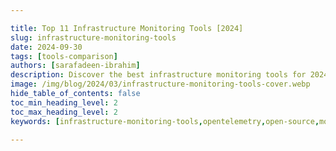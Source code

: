 ```yaml
---

title: Top 11 Infrastructure Monitoring Tools [2024]
slug: infrastructure-monitoring-tools
date: 2024-09-30
tags: [tools-comparison]
authors: [sarafadeen-ibrahim]
description: Discover the best infrastructure monitoring tools for 2024. Compare features, benefits, and find the perfect solution for your IT environment.
image: /img/blog/2024/03/infrastructure-monitoring-tools-cover.webp
hide_table_of_contents: false
toc_min_heading_level: 2
toc_max_heading_level: 2
keywords: [infrastructure-monitoring-tools,opentelemetry,open-source,monitoring-tools,signoz]

---
```


<head>

<script
type="application/ld+json"
dangerouslySetInnerHTML={{ __html: JSON.stringify({
"@context": "[https://schema.org](https://schema.org/)",
"@type": "TechArticle",
"headline": "Top 11 Infrastructure Monitoring Tools [2024]",
"alternativeHeadline": "A comprehensive guide to the best infrastructure monitoring tools",
"image": "https://signoz.io/img/blog/2024/03/infrastructure-monitoring-tools-cover.webp",
"author": {
"@type": "Person",
"name": "Sarafadeen Ibrahim",
"url": "https://www.linkedin.com/in/sarafadeen-ibrahim/"

},
"publisher": {
"@type": "Organization",
"name": "SigNoz",
"logo": {
"@type": "ImageObject",
"url": "https://signoz.io/img/SigNozLogo-orange.svg"

}
},
"datePublished": "2024-03-19",
"dateModified": "2024-06-26",
"mainEntityOfPage": {
"@type": "WebPage",
"@id": "https://signoz.io/comparisons/infrastructure-monitoring-tools/"

},
"description": "Here are top 11 infrastructure monitoring tools to optimize your IT environment - 1.SigNoz 2.Nagios 3.Appdynamics 4.Datadog 5.New Relic…",
"keywords": "infrastructure monitoring tools, opentelemetry, open-source, monitoring tools, signoz, IT performance management, server monitoring, network performance tools, cloud infrastructure monitoring",
"articleSection": "Technology",
"inLanguage": "en",
"isPartOf": {
"@type": "Blog",
"name": "SigNoz Blog",
"url": "https://signoz.io/blog/"
},
"citation": {
"@type": "CreativeWork",
"name": "Recommend your favorite Infrastructure Monitoring Tools! : r/sysadmin",
"url": "https://www.reddit.com/r/sysadmin/comments/1aw3ph6/recommend_your_favorite_infrastructure_monitoring/"
},
"itemListElement": [
{
"@type": "ListItem",
"position": 1,
"name": "SigNoz",
"url": "https://signoz.io/"

},
{
"@type": "ListItem",
"position": 2,
"name": "Datadog",
"url": "https://www.datadoghq.com/"

},
{
"@type": "ListItem",
"position": 3,
"name": "Dynatrace",
"url": "https://www.dynatrace.com/"

},
{
"@type": "ListItem",
"position": 4,
"name": "SolarWinds",
"url": "https://www.solarwinds.com/"

},
{
"@type": "ListItem",
"position": 5,
"name": "Zabbix",
"url": "https://www.zabbix.com/"
},
{
"@type": "ListItem",
"position": 6,
"name": "ManageEngine",
"url": "https://www.manageengine.com/"

},
{
"@type": "ListItem",
"position": 7,
"name": "New Relic",
"url": "https://newrelic.com/"

},
{
"@type": "ListItem",
"position": 8,
"name": "Splunk",
"url": "https://www.splunk.com/"

},
{
"@type": "ListItem",
"position": 9,
"name": "AppDynamics",
"url": "https://www.appdynamics.com/"

},
{
"@type": "ListItem",
"position": 10,
"name": "Sematext",
"url": "https://sematext.com/"
},
{
"@type": "ListItem",
"position": 11,
"name": "Nagios",
"url": "https://www.nagios.com/"

}
]
}) }}
/>
</head>

Imagine a sudden drop in your website’s performance causing a flood of customer complaints and a significant dip in sales. Infrastructure monitoring tools can save the day by quickly identifying and resolving these issues. But with so many options, which tool should you choose?

In this article, we provide a quick refresher on what is infrastructure monitoring, outline features to look out for in a best-fit solution and highlight the top infrastructure monitoring tools available in the market.

<Figure src="/img/comparisons/2024/09/infrastructure-monitoring-tools-image.webp" alt="" caption="" />

## Quick Comparison of Top Infrastructure Monitoring Tools

To help you quickly grasp the key features and differences among the top infrastructure monitoring tools, we have compiled a comparison table below.

| Tool | Key Features | Pros | Cons |
| --- | --- | --- | --- |
| SigNoz | Open-source, distributed tracing, RED metrics, multi-cloud support, low resource consumption, secure data | Easy configuration, end-to-end visibility, OpenTelemetry support, single tool for all telemetry types | Lacks SIEM |
| Datadog | Unified APM, distributed tracing, cloud cost allocation, audit trailing, machine learning-based alerts | Extensive integrations, cloud SIEM, network monitoring | Not OpenTelemetry native, cloud-only, expensive, complex billing |
| Dynatrace | PurePath tracing, application maps, parallel processing, log to metrics conversion, security integrations | Adaptable pricing, customizable dashboards, ITSM integrations, extensive APIs and extensions | Limited customization, requires multiple integrations, steep learning curve, high license costs |
| SolarWinds | Full-stack observability, server capacity planning, network performance monitor, database monitoring | Intelligent alerts, resource exhaustion predictions, easy scalability, regular updates and support | Cumbersome custom feature configuration, complex alerting |
| Zabbix | Agent-based and agentless monitoring, data encryption, real-time anomaly detection, flexible server support | Highly scalable, comprehensive documentation, free license, no vendor lock-in | Complex configuration, needs UI enhancement |
| ManageEngine | Data center infrastructure management, network mapping, security analysis, color-coded severity alarms | User-friendly, automated fault management, multichannel alerting, enterprise scalability | Confusing automatic setup, cannot monitor certain databases |
| New Relic | Agent installation, anomaly detection, app performance correlation, error analytics, NRQL querying | Customizable alerting, multichannel notifications | Steep pricing, data ingress/egress charges, not OpenTelemetry native |
| Splunk | AI-powered, big data platform, interactive analytics, real-time troubleshooting, network visibility | Index-based storage, web interface, business KPI monitoring, self-service querying | Expensive for large data volumes, limited dashboard features |
| AppDynamics | Performance management, KPI prioritization, issue isolation, infrastructure needs metering | Task ranking, proactive isolation, Kubernetes workload detection | Complicated interface, slow non-web infrastructure instrumentation |
| Sematext | Cloud monitoring, real-time metrics, Kubernetes monitoring, varied visualizations, context-aware filtering | Fast setup, user-friendly, flexible pricing | Limited transaction tracing, lacks full-featured profiler |
| Nagios | Multi-platform monitoring, flexible deployment, powerful script APIs, automatic app restarts, open API | Extensible architecture, multi-tenant support, integrated graphs | Limited UI features, complex installation and management |

Now let's dive deep into what infrastructure monitoring involves and explore each tool in detail.

## What is Infrastructure Monitoring and Why is it Crucial?

[Infrastructure monitoring](https://signoz.io/guides/infrastructure-monitoring/) is the process of tracking and analyzing the performance, availability, and resource utilization of IT systems. This includes servers, networks, databases, and cloud services. It's crucial for several reasons:

1. **Proactive Issue Detection**: Identify and resolve problems before they impact users or business operations.
2. **Performance Optimization**: Analyze trends to improve system efficiency and reduce bottlenecks.
3. **Cost Savings**: Optimize resource allocation and prevent unnecessary expenditures.
4. **Compliance**: Meet regulatory requirements and maintain audit trails.

In today's fast-paced digital landscape, effective infrastructure monitoring is not just a luxury—it's a necessity. It helps organizations maintain high availability, enhance user experience, and drive business growth.

Continuous infrastructure monitoring helps enterprises detect anomalies proactively and prevent surprises (e.g. sudden downtimes or latency issues). It enables timely response to performance degradation, minimizing service disruptions and preventing customer churn.

### What are Infrastructure Monitoring Tools?

Infrastructure monitoring tools are software solutions designed to collect, track, and analyze the performance and health of IT infrastructure components, such as servers, networks, databases, and applications. Continuous infrastructure monitoring help organizations proactively detect anomalies, prevent downtime, and ensure optimal performance of their IT environment.

## Essential Features of Effective Infrastructure Monitoring Tools

To choose the right monitoring solution, you need to understand the key features that make a tool effective:

1. **Real-time Data Collection and Analysis**:
    - Continuous monitoring of system metrics
    - Instant insights into performance issues
2. **Customizable Dashboards and Visualizations**:
    - Tailored views for different roles and needs
    - Easy-to-understand graphical representations of complex data
3. **Alerting and Notification Systems**:
    - Configurable thresholds for various metrics
    - Multi-channel notifications (email, SMS, chat apps)
4. **Integration Capabilities**:
    - Seamless connection with other IT management tools
    - Support for diverse technology stacks and platforms
5. **Scalability**:
    - Ability to grow with your infrastructure
    - Support for distributed and cloud environments

## Choosing an Infrastructure Monitoring Solution

When choosing an infrastructure monitoring tool, the following are key considerations to keep in mind to ensure that it meets your needs.

### 1. Integration and Resource Discovery

Choose a tool that integrates seamlessly with your stack, including containers, databases, orchestration tools, cloud infrastructure monitoring, and serverless functions. It should automatically discover and scrape metrics from autoscaled resources and scale with your organization without compromising performance.

### 2. Comprehensive Data Collection

Consider a tool that collects diverse data—performance metrics, logs, traces, and user experience data—from all backend components. It should correlate telemetry types and match telemetry to corresponding infrastructure for a holistic view, enabling swift detection of performance issues.

### 3. Real-time Monitoring and Alerting

The tool should offer real-time insights into CPU usage, disk space, network latency, response times, failed requests, error rates, etc., with instant detection and alerting on issues like packet drops or excessive pod scheduling for proactive issue resolution.

### 4. Customization and User-friendly Interface

Look for customizable dashboards that provide quick overviews and visual representations of infrastructure components. The tool should allow alerting thresholds for metrics and have a user-friendly interface for easy setup, navigation, and access to metadata.

### 5. Automation and Remediation

Choose a tool that offers automated remediation options to streamline routine tasks, save time, increase accuracy, and reduce the impact of incidents.

### 6. AI and ML Capabilities

Advanced tools should use AI and ML to analyze data trends, predict potential issues, and provide intelligent insights to support decision-making.

### 7. Security and Compliance

Ensure the tool offers robust security features, particularly encryption, to protect data and ensure compliance with regulations like SOC 2, GDPR, HIPAA, or PCI DSS.

## Top Infrastructure Monitoring Tools

Below are 11 top infrastructure monitoring tools to consider. To determine which is best suited to your use case, benchmark them against the core features discussed above and consider other additional capabilities your enterprise may require.

### 1. SigNoz

<figure data-zoomable align='center'>
<img className="box-shadowed-image" src="/img/blog/2024/03/infrastructure-monitoring-tools-signoz.webp" alt="Infrastructure monitoring dashboard in SigNoz"/>
<figcaption><i>Infrastructure monitoring dashboard in SigNoz</i></figcaption>
</figure>

[SigNoz](https://signoz.io/) is a comprehensive open-source platform for monitoring applications and infrastructure, collecting logs, and monitoring distributed software systems. It has a distributed tracing feature that allows you to visualize the path of requests through different microservices, aiding in a thorough analysis of security and performance issues. SigNoz stands out for its capability to monitor latency metrics like P90 and P99 latency, offering valuable insights into individual service performance.

### Features

- Easy configuration and active online community
- Secure data collection and out-of-the-box support for several important infrastructure components
- Minimal resource consumption; consumes up to 50% less compared to similar monitoring tools
- Multi-cloud support and integration with over 1000 tools, services and platforms
- Support for multiple programming languages, including Python, Java, Ruby, and Javascript and more.
- RED metrics, database, and external calls monitoring
- Detailed flame graphs & Gantt charts for streamlined root cause analysis

### Pros

- Out-of-the-box dashboards and service maps for end-to-end visibility into your entire infrastructure
- Native support for OpenTelemetry, CNCF-backed project for telemetry collection
- Single tool for all telemetry, including metrics, logs, and distributed traces
- Columnar database for swift data ingestion and aggregation
- Custom metrics at no added costs
- Real-time alerting thresholds.
- Open-source is free to use; you only pay for data egress, and maintenance
- Provides a cloud option too

### Cons

- Lacks SIEM
- Limited interface customizations, but actively adding new visualization capabilities.

Curious to see SigNoz in action? Dive deeper into its features and discover how it can revolutionize your infrastructure monitoring [here](https://signoz.io/).

### 2. Datadog

<figure data-zoomable align='center'>
<img className="box-shadowed-image" src="/img/blog/2024/03/infrastructure-monitoring-tools-datadog.webp" alt="Infrastructure monitoring dashboard in Datadog"/>
<figcaption><i>Infrastructure monitoring dashboard in Datadog</i></figcaption>
</figure>

Datadog is a unified solution for application performance monitoring, distributed tracing, cloud cost allocation, and audit trailing.  It is compatible with various cloud environments, IoT setups, and hybrid networks. It automates the gathering and translation of raw data into actionable insights and historical metrics.

### Features

- Integrates with several tools, software and serverless platforms, including Kubernetes, MongoDB, etc.
- Offers Live Process monitor for non-stop debugging and inventory management
- Alerts via various communication channels, including Slack and PagerDuty
- Supports regulatory compliance
- Fast user session analysis for fixing UX issues

### Pros

- Has a slice-and-dice feature to break down complex infrastructure using tag-based search and analytics
- Offers cloud SIEM and network monitoring
- Uses machine learning-based alerts l

### Cons

- Not OpenTelemetry native, which means limited support for OpenTelemtry integration
- Cloud support only; no on-premise option
- Highly expensive solution plus costly custom metrics charges
- Complex, unpredictable billing

### 3. Dynatrace

<figure data-zoomable align='center'>
<img className="box-shadowed-image" src="/img/blog/2024/03/infrastructure-monitoring-tools-dynatrace.webp" alt="Infrastructure monitoring dashboard in Dynatrace"/>
<figcaption><i>Infrastructure monitoring dashboard in Dynatrace</i></figcaption>
</figure>

<a href="https://www.dynatrace.com/" rel="noopener noreferrer nofollow" target="_blank">Dynatrace</a> is an intelligent observability and security platform that offers visibility into on-premise, hybrid and multi-cloud environments, as well as SaaS and PaaS solutions. It provides automatic code-level insights across all app components.

### Features

- PurePath for context-based distributed tracing
- Interactive application maps for visualizing performance across interdependent services
- Grail, a parallel processing component for fast, large-scale, and precise telemetry analysis
- Log to metrics conversion for reducing data volumes and cost
- Integration with CNAPP, CDR, and CSPM platforms for real-time web security and incident remediation

### Pros

- Adaptable pricing model based on the number of hosts monitored and the amount of data consumed
- Customizable dashboards for quick overviews of cloud health status and local infrastructure performance
- ITSM platform integrations to enable flexible alerting and ticket prioritization for DevSecOps teams
- Extensive APIs and ready-to-use extensions are available on the Dynatrace Hub to enhance cross-team collaboration.

### Cons

- Limited customization and visualizations
- Requires multiple integrations to properly serve multiple use cases
- Highly complex platform, with a steep learning curve
- High license costs

### 4. SolarWinds

<figure data-zoomable align='center'>
<img className="box-shadowed-image" src="/img/blog/2024/03/infrastructure-monitoring-tools-solarwinds.webp" alt="Infrastructure monitoring dashboard in SolarWinds"/>
<figcaption><i>Infrastructure monitoring dashboard in SolarWinds</i></figcaption>
</figure>

<a href="https://www.solarwinds.com/" rel="noopener noreferrer nofollow" target="_blank">SolarWinds</a> is a full-stack observability platform for self-hosted, hybrid, cloud, and multi-cloud infrastructures.’ Its Server and Application Monitor (SAM) is ideal for server capacity planning and end-to-end visualization of apps and dependencies. Its Network Performance Monitor helps track traffic, bandwidth, compliance, and security-related issues. It also has a database monitoring platform that integrates and scales easily for high-performance queries.

### Features

- Integration with multiple network monitoring devices, APIs, and open-source frameworks
- Database Performance Analyzer for machine learning-powered anomaly detection
- Pingdom for UX, server uptime and transaction monitoring.
- Comprehensive visualization tools e.g. customizable, topological maps for analyzing traffic flow

### Pros

- Drills down on root causes using intelligent alerts
- Automatically calculates resource exhaustion dates using customizable thresholds based on peak and average usage.
- Scales easily with no noticeable performance issues
- Rolls out regular updates and offers technical support where necessary

### Cons

- Configuring custom features can be cumbersome
- Overly complex alerting

### 5. Zabbix

<figure data-zoomable align='center'>
<img className="box-shadowed-image" src="/img/blog/2024/03/infrastructure-monitoring-tools-zabbix.webp" alt="Infrastructure monitoring dashboard in Zabbix"/>
<figcaption><i>Infrastructure monitoring dashboard in Zabbix</i></figcaption>
</figure>

<a href="https://www.zabbix.com/" rel="noopener noreferrer nofollow" target="_blank">Zabbix</a> is an enterprise-class open-source network, server, virtual machine and cloud monitoring solution. It is equipped with various customization options and backed by a dedicated support community. Zabbix offers both agent-based and agentless monitoring. Its agentless solution is accessible through a web-based interface, enabling remote monitoring. Zabbix automatically discovers and organizes devices and assets on the dashboard for comprehensive visibility.

### Features

- Endpoint monitoring
- Several data collection methods: Zabbix native agents, SNMP, IPMI, WMI, trappers, SSH, Telnet and web checks.
- Severity level-based alerting
- Multiple resource discovery options: Network, low-level, and automatic discovery to ensure no resource is left untracked
- Data encryption
- Real-time anomaly detection and trend prediction
- Flexible server for UNIX and UNIX-like operating systems

### Pros

- Highly scalable
- Comprehensive documentation
- Free license for commercial and non-commercial use, with no vendor lock-in

### Cons

- It is complex to configure and requires some learning time to operate
- Its user interface needs further enhancement

### 6. ManageEngine

<figure data-zoomable align='center'>
<img className="box-shadowed-image" src="/img/blog/2024/03/infrastructure-monitoring-tools-manageengine.webp" alt="Infrastructure monitoring dashboard in ManageEngine"/>
<figcaption><i>Infrastructure monitoring dashboard in ManageEngine</i></figcaption>
</figure>

<a href="https://www.manageengine.com/" rel="noopener noreferrer nofollow" target="_blank">ManageEngine</a> is an observability tool with various solutions for monitoring networks, systems, and applications. Its OpManager Plus is an infrastructure monitoring solution that takes bandwidth monitoring beyond the conventional, with granular analysis of traffic patterns and user experience that allow you to pinpoint bandwidth hogs seamlessly. It offers  WLC, fault and performance, VoIP, WAN RTT, and network monitoring.

### Features

- Comprehensive data center infrastructure management (DCIM)
- Switch port and IP address monitoring
- Over 100 parameters of network and server performance monitoring
- SNMP feature for automated network mapping
- Advanced Security Analysis Module (ASAM), which analyzes bandwidth patterns to predict anomalies and security threats
- Color-coded severity-based alarms for proactive, priority-based anomaly remediation

### Pros

- User-friendly interface
- Automated fault management
- Multichannel and easy-to-read alerting
- Enterprise-level scalability

### Cons

- Automatic setup of multiple devices across various network addresses often confuse the OpManager system
- It cannot monitor certain databases, such as SAP IQ, SAP Hana

### 7. New Relic

<figure data-zoomable align='center'>
<img className="box-shadowed-image" src="/img/blog/2024/03/infrastructure-monitoring-tools-new-relic.webp" alt="Infrastructure monitoring dashboard in NewRelic"/>
<figcaption><i>Infrastructure monitoring dashboard in NewRelic</i></figcaption>
</figure>

<a href="https://newrelic.com/" rel="noopener noreferrer nofollow" target="_blank">New Relic</a> is a web-based full-stack monitoring tool for tracking applications, infrastructure, web browsers, and more. It provides real-time infrastructure performance and supports various programming languages, including PHP, Java, Python, and Ruby.

### Features

- Guided agent installation process with automatic system component detection
- New Relic Applied Intelligence for precise anomaly detection
- App performance and UX correlation
- In-depth error analytics to pinpoint error locations and associated transactions
- New Relic Health Map for tracking infrastructure uptime, downtime and trends over time
- New Relic Query Language (NRQL) for iterative data querying

### Pros

- Customizable alerting that lets you focus on only the desired infrastructure components
- Multichannel alerting via email, OpsGenie, Slack, etc.

### Cons

- Very steep user-based pricing
- Data ingress and egress charges
- Not OpenTelemetry native; processing and visualizing OpenTelemetry data requires additional configurations

### 8. Splunk

<figure data-zoomable align='center'>
<img className="box-shadowed-image" src="/img/blog/2024/03/infrastructure-monitoring-tools-splunk.webp" alt="Infrastructure monitoring dashboard in Splunk"/>
<figcaption><i>Infrastructure monitoring dashboard in Splunk</i></figcaption>
</figure>

<a href="https://www.splunk.com/" rel="noopener noreferrer nofollow" target="_blank">Splunk</a> is an AI-powered big data platform for collecting and managing systems, applications and infrastructure telemetry. It generates analytical reports using interactive charts and graphs, and allows for real-time troubleshooting to reduce MTTR.

### Features

- Data collection in various formats, including CSV, JSON and logs.
- Metrics pipeline management to eliminate unnecessary data
- Intuitive central repository for searching data from multiple sources.
- Fast processing and analysis
- Network Explorer for real-time network visibility

### Pros

- Index-based storage
- Web browser interface for fast data aggregation and analysis
- Business KPI monitoring
- Ad Hoc querying and self-service

### Cons

- Can be pricey, especially when used for large data volumes
- Limited dashboard features

### 9. AppDynamics

<figure data-zoomable align='center'>
<img className="box-shadowed-image" src="/img/blog/2024/03/infrastructure-monitoring-tools-appdynamics.webp" alt="Infrastructure monitoring dashboard in AppDynamics"/>
<figcaption><i>Infrastructure monitoring dashboard in AppDynamics</i></figcaption>
</figure>

<a href="https://www.appdynamics.com/" rel="noopener noreferrer nofollow" target="_blank">AppDynamics</a> is a monitoring platform that focuses on performance management and analytics across your entire stack. While it offers a variety of useful tools for businesses, it is primarily geared towards large enterprises with wide budgets. AppDynamics offers preset application infrastructure metrics and default health rules to help you identify and address infrastructure issues. You can customize persistent metrics to align monitoring with your business requirements and application setup.

### Features

- Issue prioritization to reduce noise
- Correlation Analysis and Scalability Analysis with KPI prioritization to help users understand how infrastructure metrics impact business transaction performance.
- Metric Browser for analyzing infrastructure metrics
- Infrastructure needs metering to alert users or automatically scale usage to minimize waste.

### Pros

- Ranks tasks between new and legacy environments to monitor enterprises’ most pressing enterprise infrastructure.
- Proactive issue isolation
- Fast issue detection in Kubernetes workloads and containerized apps

### Cons

- Complicated user interface
- Extremely slow instrumentation of non-web infrastructure

### 10. Sematext

<figure data-zoomable align='center'>
<img className="box-shadowed-image" src="/img/blog/2024/03/infrastructure-monitoring-tools-sematext.webp" alt="Infrastructure monitoring dashboard in Sematext"/>
<figcaption><i>Infrastructure monitoring dashboard in Sematext</i></figcaption>
</figure>

<a href="https://sematext.com/" rel="noopener noreferrer nofollow" target="_blank">Sematext</a> is a cloud monitoring tool that provides visibility into infrastructure performance and helps you manage your systems proactively. With its real-time monitoring, you can track server metrics and key transactions. Sematext lets you troubleshoot individual resources or your entire stack as required.

### Features

- Fast setup and user-friendly dashboard
- Container and Kubernetes monitoring with automatic alerting on Pods, Deployments and clusters
- Varied visualization options, including charts, graphs, and heatmaps
- Context-aware data filtering
- Historical data storage and trend analysis
- Integration with Logstash, Syslog, Fluentd, Beats, Logagent, and other telemetry shipping tools

### Pros

- Granular Real-user monitoring
- Dynamic network mapping
- Flexible, pay-as-you-go subscription and pricing

### Cons

- Limited support for transaction tracing
- Lacks full-featured profiler and intuitive interface

### 11. Nagios

<figure data-zoomable align='center'>
<img className="box-shadowed-image" src="/img/blog/2024/03/infrastructure-monitoring-tools-nagios.webp" alt="Infrastructure monitoring dashboard in Nagios"/>
<figcaption><i>Infrastructure monitoring dashboard in Nagios</i></figcaption>
</figure>

<a href="https://www.nagios.com/" rel="noopener noreferrer nofollow" target="_blank">Nagios</a> is a multi faceted monitoring solution. Its infrastructure monitoring tool, Nagios XI, monitors your entire infrastructure stack and effortlessly identifies remote server outages. Nagios XI also facilitates prompt remedial failover operations with at-a-glance insights into issues across your entire infrastructure. Nagios XI is customizable and helps automate infrastructure monitoring exercises.

### Features

- Monitors Windows, Linux, and Unix servers, as well as Solaris, AIX, HP-UX, Mac OS X, etc.
- Flexible agent-based or agentless deployment
- Powerful script APIs for stress-free monitoring
- Event handlers for automatically restarting failed apps
- Open API for seamless third-party integrations

### Pros

- Extensible monitoring architecture
- Support for multi-tenant environments
- Integrated graphs for informed upgrade decision-making

### Cons

- Limited user interface features; requires graphical enhancement
- Complicated, time-consuming installation and management

## Community Recommendations

In a <a href="https://www.reddit.com/r/sysadmin/comments/1aw3ph6/recommend_your_favorite_infrastructure_monitoring/" rel="noopener noreferrer nofollow" target="_blank">Reddit discussion</a>, sysadmins shared their favorite infrastructure monitoring tools:

- Checkmk: Great for monitoring a wide range of services with strong alerting capabilities. Dashboarding can be less intuitive.
- Netdata: Excellent for real-time monitoring but can have resource utilization issues in production.
- PRTG: Versatile and user-friendly with good support, but bulk editing sensors can be tricky.
- Zabbix: Powerful and flexible, especially for Kubernetes. Initial setup can be complex.
- NetCrunch: Agentless with comprehensive features. Steep learning curve but very flexible.
- SigNoz: cost-effective option, it offers comprehensive open-source monitoring with robust features and low resource consumption.

## Which is the best Infrastructure Monitoring Tool?

Infrastructure monitoring helps modern businesses optimize the performance, security, and availability of their IT systems. However, choosing the right monitoring tool is at the core of this practice, and this article has provided an overview of the top infrastructure monitoring tools to help you choose your ideal solution.

Of all the tools outlined, SigNoz stands out with its free monitoring platform, combined with its granular telemetry aggregation, analysis, and visualization, priority-based alerting, and cost-efficient data egress billing.

To learn more about Infrastructure Monitoring with SigNoz and its features, checkout this Youtube Video: <a href="https://youtu.be/y2D7OzNZK5g?feature=shared" rel="noopener noreferrer nofollow" target="_blank">Monitoring Infrastructure System Metrics using OpenTelemetry | SigNoz</a>

## Getting Started with SigNoz

<GetStartedSigNoz />

## Conclusion

In summary, infrastructure monitoring is crucial for maintaining the health and performance of your IT systems. Here are the key takeaways:

- **SigNoz**: Best for open-source, comprehensive monitoring with low resource consumption.
- **Datadog**: Great for extensive integrations and advanced features, but costly.
- **Dynatrace**: Offers deep insights and customizability, with a steep learning curve.
- **SolarWinds**: Ideal for server capacity planning and network performance monitoring.
- **Zabbix**: Highly scalable and free, but complex to configure.
- **ManageEngine**: User-friendly with automated fault management, but limited in database monitoring.
- **New Relic**: Customizable alerting with steep pricing.
- **Splunk**: AI-powered analytics, but expensive for large data volumes.
- **AppDynamics**: Proactive issue isolation, but complicated interface.
- **Sematext**: Fast setup with flexible pricing, but limited transaction tracing.
- **Nagios**: Extensible architecture with complex installation.

## FAQs

### What is infrastructure monitoring?

Infrastructure monitoring is the process of collecting, tracking, and analyzing health and performance metrics across IT infrastructure components like servers, networks, databases, and applications. It helps detect anomalies proactively and ensures optimal performance.

### What is an APM tool?

An APM (Application Performance Monitoring) tool is software that monitors and manages the performance and availability of software applications. It helps detect and diagnose performance issues to ensure a seamless user experience.

### What is an infrastructure management tool?

An infrastructure management tool helps manage and optimize the various components of an IT infrastructure, including hardware, software, networks, and storage. It ensures efficient resource utilization and smooth operation of IT environments.

### What are the 3 primary components of infrastructure?

The three primary components of infrastructure are:

1. **Computing resources**: Servers, virtual machines, and cloud services.
2. **Networking resources**: Routers, switches, and network links.
3. **Storage resources**: Databases, storage arrays, and cloud storage.

### What are the three main types of monitoring?

The three main types of monitoring are:

1. **Infrastructure monitoring**: Tracking the health and performance of IT components.
2. **Application monitoring**: Monitoring the performance and availability of software applications.
3. **Network monitoring**: Observing network performance, traffic, and connectivity.

### How do I choose a monitoring tool?

To choose a monitoring tool, consider the following factors:

1. Integration capabilities with your existing stack.
2. Comprehensive data collection and real-time alerting features.
3. Customization options for dashboards and alerts.
4. Automation and remediation capabilities.
5. AI and ML capabilities for predictive insights.
6. Security and compliance features.

### What is APM in infrastructure?

APM (Application Performance Monitoring) in infrastructure refers to the tools and practices used to monitor and manage the performance and availability of software applications within the IT infrastructure. It ensures that applications run smoothly and meet performance standards.

### Which APM tool is best?

The best APM tool depends on your specific needs and environment. SigNoz is highly recommended for its comprehensive open-source monitoring capabilities and cost-efficiency. Other popular options include Datadog, New Relic, Dynatrace, and AppDynamics, each offering unique features and capabilities.

### What is the difference between application monitoring and infrastructure monitoring?

Application monitoring focuses on the performance and availability of software applications, while infrastructure monitoring tracks the health and performance of IT components like servers, networks, and storage. Both are crucial for ensuring optimal IT operations.

### What are the sensors for infrastructure monitoring?

Sensors for infrastructure monitoring include software agents, SNMP (Simple Network Management Protocol) agents, IPMI (Intelligent Platform Management Interface) sensors, and log collectors that gather performance data from various infrastructure components.

### What is IaaS monitoring?

IaaS (Infrastructure as a Service) monitoring involves tracking the performance and health of virtualized computing resources provided by cloud service providers. It ensures the efficient operation of virtual machines, storage, and network resources in a cloud environment.

### What is the best tool for infrastructure monitoring?

SigNoz is highly recommended for infrastructure monitoring due to its comprehensive features, open-source nature, and cost-efficiency. It provides robust telemetry aggregation, analysis, and visualization, making it a top choice for many organizations.

---

**Further Reading:**

[**Top 11 MYSQL monitoring tools [open-source included]**](https://signoz.io/blog/mysql-monitoring-tools/)

[**Latest Top 11 Log Monitoring Tools**](https://signoz.io/blog/log-monitoring-tools/)